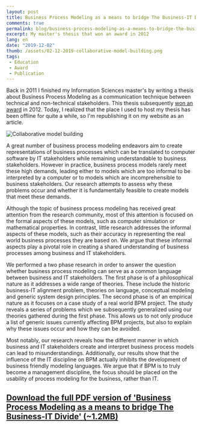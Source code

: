 ---
layout: post
title: Business Process Modeling as a means to bridge The Business-IT Divide
comments: true
permalink: blog/business-process-modeling-as-a-means-to-bridge-the-business-it-divide/
excerpt: My master's thesis that won an award in 2012
lang: en
date: "2019-12-02"
thumb: /assets/02-12-2019-collaborative-model-building.png
tags:
 - Education
 - Award
 - Publication
---

Back in 2011 I finished my Information Sciences master's by writing a thesis about Business Process Modeling as a communication technique between technical and non-technical stakeholders. This thesis subsequently [won an award](/blog/good-gravy-i-won-an-award/) in 2012. Today, I realized that the place I used to host my thesis has been offline for quite a while, so I'm republishing it on my website as an article. 

![Collaborative model building](/assets/02-12-2019-collaborative-model-building.png)

A great number of business process modeling endeavors aim to create representations of business processes which can be translated to computer software by IT stakeholders while remaining understandable to business stakeholders. However in practice, business process models rarely meet these high demands, leading either to models which are too informal to be interpreted by a computer or to models which are incomprehensible to business stakeholders. Our research attempts to assess why these problems occur and whether it is fundamentally feasible to create models that meet these demands.

Although the topic of business process modeling has received great attention from the research community, most of this attention is focused on the formal aspects of these models, such as computer simulation or mathematical properties. In contrast, little research addresses the informal aspects of these models, such as their accuracy in representing the real world business processes they are based on. We argue that these informal aspects play a pivotal role in creating a shared understanding of business processes among business and IT stakeholders.

We performed a two phase research in order to answer the question whether business process modeling can serve as a common language between business and IT stakeholders. The first phase is of a philosophical nature as it addresses a wide range of theories. These include the historic business-IT alignment problem, theories on language, conceptual modeling and generic system design principles. The second phase is of an empirical nature as it focuses on a case study of a real world BPM project. The study reveals a series of problems which we subsequently generalized using our theories gathered during the first phase. This allows us to not only produce a list of generic issues currently affecting BPM projects, but also to explain why these issues occur and how they can be avoided.

Most notably, our research reveals how the different manner in which business and IT stakeholders create and interpret business process models can lead to misunderstandings. Additionally, our results show that the influence of the IT discipline on BPM actually inhibits the development of business friendly modeling languages. We argue that if BPM is to truly become a management discipline, the focus should be placed on the usability of process modeling for the business, rather than IT.

## [Download the full PDF version of 'Business Process Modeling as a means to bridge The Business-IT Divide' (~1.2MB)](/assets/m_devillers_-_thesis.pdf)